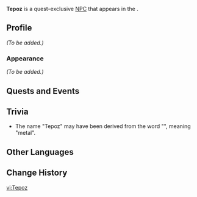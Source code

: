 {{Meta
<!-- Remove this template after adding the missing info -->
|missing_NPC_profile  = yes
<!--
|missing_NPC_idle     = yes
|missing_NPC_dialogue = yes
-->
}}
{{Character Infobox
|type             = Quest NPC
|image            = NPC Tepoz.png
|realname         = <!-- Optional, if different from in-game name -->
|deceased         = <!-- Past (for deceased prior to events of the game) or free response -->
|region           = Natlan
|location         = Natlan
|affiliation      = Masters of the Night-Wind
|title            = 

|ancestry         = <!-- Clan/family -->
|father           = 
|mother           = Mayahuel
|spouse           = 
|sibling          = 
|child            = 
|relative         = 

|voiceEN          = 
|voiceCN          = 
|voiceJP          = 
|voiceKR          = 
}}
'''Tepoz''' is a quest-exclusive [[NPC]] that appears in the {{Quest|The Surging Darkness}}.
<!--
==Location==
{{subst:#tag:gallery|
NPC Location {{subst:#titleparts:{{subst:PAGENAME}}}}.png{{subst:!}}{{subst:#titleparts:{{subst:PAGENAME}}}}'s location
NPC Location {{subst:#titleparts:{{subst:PAGENAME}}}} Context.png{{subst:!}}Additional context
}}
-->
==Profile==
<!--Detailed story/lore information goes here.-->
''(To be added.)''

===Appearance===
<!--Keep appearance section short and concise. Limit to 2 paragraphs with 3-4 sentences each.-->
''(To be added.)''

==Quests and Events==
{{Quests and Events}}
<!--
==Idle Quotes==
{{Dialogue Start}}
:{{DIcon|Idle}} {{Tx}}
::{{A|VO {{subst:#titleparts:{{subst:PAGENAME}}}} 01.ogg}} "{{Tx}}"
{{Dialogue End}}

==Dialogue==
{{Dialogue Start}}
:'''{{subst:#titleparts:{{subst:PAGENAME}}}}:''' 
:{{DIcon}}
{{Dialogue End}}

==Event Dialogue==
===Event Name===
{{Dialogue Start}}
:'''{{subst:#titleparts:{{subst:PAGENAME}}}}:'''
{{Dialogue End}}
-->
==Trivia==
* The name "Tepoz" may have been derived from the {{w|Nahuatl}} word "{{wt|tepoztli|Tepoztli}}", meaning "metal".
==Other Languages==
{{Other Languages|default_hidden=1
|en      = Tepoz
|zhs     = 特波兹
|zhs_rm  = Tèbōzī
|zht     = 特波茲
|zht_rm  = Tèbōzī
|ja      = テポズ
|ja_rm   = Tepozu
|ko      = 테포즈
|es      = Tepoz
|fr      = Tepoz
|ru      = Тепоз
|th      = Tepoz
|vi      = Tepoz
|de      = Tepoz
|id      = Tepoz
|pt      = Tepoz
|tr      = Tepoz
|it      = Tepoz
}}

==Change History==
{{Change History|5.1}}
<!--
==References==
{{Reflist}}
-->

[[vi:Tepoz]]